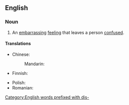 ==English==

===Noun===
{{en-noun|~}}

# An [[embarrassing]] [[feeling]] that leaves a person [[confused]].

====Translations====
{{trans-top|an embarrassing feeling that leaves a person confused}}
* Chinese:
*: Mandarin: {{t+|cmn|困惑|tr=kùnhuò|sc=Hani}}
* Finnish: {{t+|fi|hämmennys}}
{{trans-mid}}
* Polish: {{t+|pl|konsternacja|f}}
* Romanian: {{t+|ro|consternare|f}}
{{trans-bottom}}

[[Category:English words prefixed with dis-]]